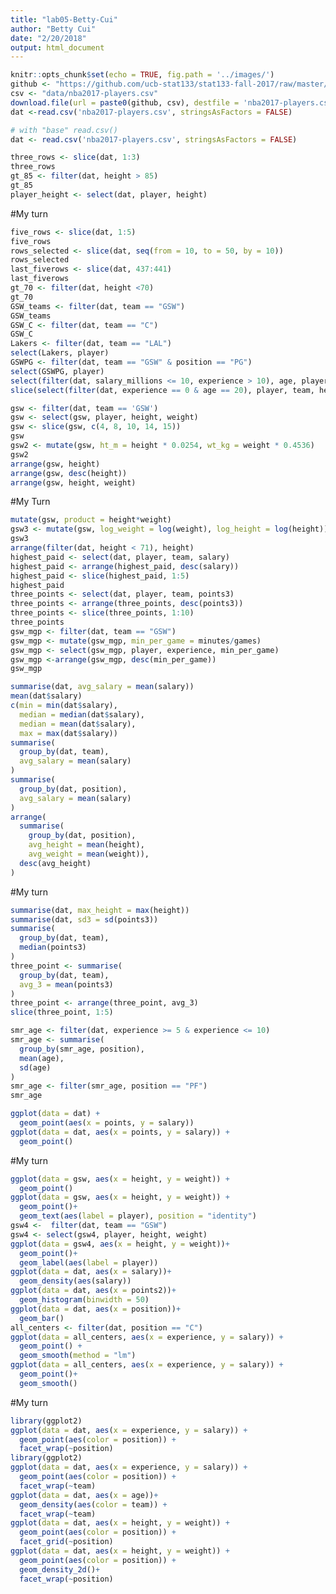 ```yaml
---
title: "lab05-Betty-Cui"
author: "Betty Cui"
date: "2/20/2018"
output: html_document
---
```


```r
knitr::opts_chunk$set(echo = TRUE, fig.path = '../images/')
github <- "https://github.com/ucb-stat133/stat133-fall-2017/raw/master/"
csv <- "data/nba2017-players.csv"
download.file(url = paste0(github, csv), destfile = 'nba2017-players.csv')
dat <-read.csv('nba2017-players.csv', stringsAsFactors = FALSE)
```

```r
# with "base" read.csv()
dat <- read.csv('nba2017-players.csv', stringsAsFactors = FALSE)
```

```r
three_rows <- slice(dat, 1:3)
three_rows
gt_85 <- filter(dat, height > 85)
gt_85
player_height <- select(dat, player, height)
```

#My turn
```r
five_rows <- slice(dat, 1:5)
five_rows
rows_selected <- slice(dat, seq(from = 10, to = 50, by = 10))
rows_selected
last_fiverows <- slice(dat, 437:441)
last_fiverows
gt_70 <- filter(dat, height <70)
gt_70
GSW_teams <- filter(dat, team == "GSW")
GSW_teams
GSW_C <- filter(dat, team == "C")
GSW_C
Lakers <- filter(dat, team == "LAL")
select(Lakers, player)
GSWPG <- filter(dat, team == "GSW" & position == "PG")
select(GSWPG, player)
select(filter(dat, salary_millions <= 10, experience > 10), age, player, team)
slice(select(filter(dat, experience == 0 & age == 20), player, team, height, weight),1:5)
```

```r
gsw <- filter(dat, team == 'GSW')
gsw <- select(gsw, player, height, weight)
gsw <- slice(gsw, c(4, 8, 10, 14, 15))
gsw
gsw2 <- mutate(gsw, ht_m = height * 0.0254, wt_kg = weight * 0.4536)
gsw2
arrange(gsw, height)
arrange(gsw, desc(height))
arrange(gsw, height, weight)
```

#My Turn
```r
mutate(gsw, product = height*weight)
gsw3 <- mutate(gsw, log_weight = log(weight), log_height = log(height))
gsw3
arrange(filter(dat, height < 71), height)
highest_paid <- select(dat, player, team, salary)
highest_paid <- arrange(highest_paid, desc(salary))
highest_paid <- slice(highest_paid, 1:5)
highest_paid
three_points <- select(dat, player, team, points3)
three_points <- arrange(three_points, desc(points3))
three_points <- slice(three_points, 1:10)
three_points
gsw_mgp <- filter(dat, team == "GSW")
gsw_mgp <- mutate(gsw_mgp, min_per_game = minutes/games)
gsw_mgp <- select(gsw_mgp, player, experience, min_per_game)
gsw_mgp <-arrange(gsw_mgp, desc(min_per_game))
gsw_mgp
```

```r
summarise(dat, avg_salary = mean(salary))
mean(dat$salary)
c(min = min(dat$salary), 
  median = median(dat$salary),
  median = mean(dat$salary),
  max = max(dat$salary))
summarise(
  group_by(dat, team),
  avg_salary = mean(salary)
)
summarise(
  group_by(dat, position),
  avg_salary = mean(salary)
)
arrange(
  summarise(
    group_by(dat, position),
    avg_height = mean(height),
    avg_weight = mean(weight)),
  desc(avg_height)
)
```

#My turn
```r
summarise(dat, max_height = max(height))
summarise(dat, sd3 = sd(points3))
summarise(
  group_by(dat, team),
  median(points3)
)
three_point <- summarise(
  group_by(dat, team),
  avg_3 = mean(points3)
)
three_point <- arrange(three_point, avg_3)
slice(three_point, 1:5)

smr_age <- filter(dat, experience >= 5 & experience <= 10)
smr_age <- summarise(
  group_by(smr_age, position),
  mean(age),
  sd(age)
)
smr_age <- filter(smr_age, position == "PF")
smr_age
```

```r
ggplot(data = dat) +
  geom_point(aes(x = points, y = salary))
ggplot(data = dat, aes(x = points, y = salary)) +
  geom_point()
```

#My turn
```r
ggplot(data = gsw, aes(x = height, y = weight)) +
  geom_point()
ggplot(data = gsw, aes(x = height, y = weight)) +
  geom_point()+
  geom_text(aes(label = player), position = "identity")
gsw4 <-  filter(dat, team == "GSW")
gsw4 <- select(gsw4, player, height, weight)
ggplot(data = gsw4, aes(x = height, y = weight))+
  geom_point()+
  geom_label(aes(label = player))
ggplot(data = dat, aes(x = salary))+
  geom_density(aes(salary))
ggplot(data = dat, aes(x = points2))+
  geom_histogram(binwidth = 50)
ggplot(data = dat, aes(x = position))+
  geom_bar()
all_centers <- filter(dat, position == "C")
ggplot(data = all_centers, aes(x = experience, y = salary)) +
  geom_point() +
  geom_smooth(method = "lm")
ggplot(data = all_centers, aes(x = experience, y = salary)) +
  geom_point()+
  geom_smooth()
```

#My turn
```r
library(ggplot2)
ggplot(data = dat, aes(x = experience, y = salary)) +
  geom_point(aes(color = position)) +
  facet_wrap(~position)
library(ggplot2)
ggplot(data = dat, aes(x = experience, y = salary)) +
  geom_point(aes(color = position)) +
  facet_wrap(~team)
ggplot(data = dat, aes(x = age))+
  geom_density(aes(color = team)) +
  facet_wrap(~team)
ggplot(data = dat, aes(x = height, y = weight)) +
  geom_point(aes(color = position)) +
  facet_grid(~position)
ggplot(data = dat, aes(x = height, y = weight)) +
  geom_point(aes(color = position)) +
  geom_density_2d()+
  facet_wrap(~position)
```